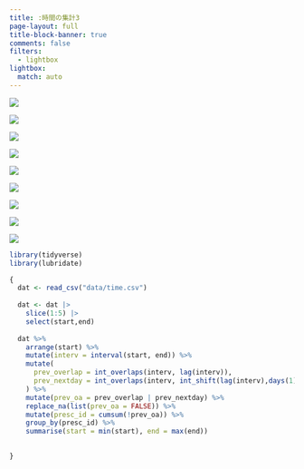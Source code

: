 ```yaml
---
title: :時間の集計3
page-layout: full
title-block-banner: true
comments: false
filters:
  - lightbox
lightbox:
  match: auto
---
```


::: {layout-ncol=3}
![](slides/slides117.jpg){group="slides"}

![](slides/slides118.jpg){group="slides"}

![](slides/slides119.jpg){group="slides"}

![](slides/slides120.jpg){group="slides"}

![](slides/slides121.jpg){group="slides"}

![](slides/slides122.jpg){group="slides"}

![](slides/slides123.jpg){group="slides"}

![](slides/slides124.jpg){group="slides"}

![](slides/slides125.jpg){group="slides"}
:::


```r
library(tidyverse)
library(lubridate)
```

```r
{
  dat <- read_csv("data/time.csv")
  
  dat <- dat |> 
    slice(1:5) |> 
    select(start,end)
  
  dat %>%
    arrange(start) %>% 
    mutate(interv = interval(start, end)) %>% 
    mutate(
      prev_overlap = int_overlaps(interv, lag(interv)),
      prev_nextday = int_overlaps(interv, int_shift(lag(interv),days(1))),
    ) %>%
    mutate(prev_oa = prev_overlap | prev_nextday) %>% 
    replace_na(list(prev_oa = FALSE)) %>% 
    mutate(presc_id = cumsum(!prev_oa)) %>%
    group_by(presc_id) %>% 
    summarise(start = min(start), end = max(end))

  
}
```
